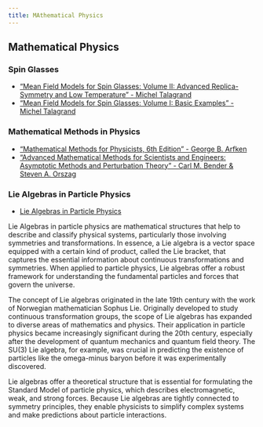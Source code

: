```yaml
---
title: MAthematical Physics
---
```


## Mathematical Physics

### Spin Glasses

- ["Mean Field Models for Spin Glasses: Volume II: Advanced Replica-Symmetry and Low Temperature" - Michel Talagrand](https://www.google.com/search?q=%22Mean+Field+Models+for+Spin+Glasses%3A+Volume+II%3A+Advanced+Replica-Symmetry+and+Low+Temperature%22+-+Michel+Talagrand)
- ["Mean Field Models for Spin Glasses: Volume I: Basic Examples" - Michel Talagrand](https://www.google.com/search?q=%22Mean+Field+Models+for+Spin+Glasses%3A+Volume+I%3A+Basic+Examples%22+-+Michel+Talagrand)

### Mathematical Methods in Physics

- ["Mathematical Methods for Physicists, 6th Edition" - George B. Arfken](https://www.google.com/search?q=%22Mathematical+Methods+for+Physicists%2C+6th+Edition%22+-+George+B.+Arfken)
- ["Advanced Mathematical Methods for Scientists and Engineers: Asymptotic Methods and Perturbation Theory" - Carl M. Bender & Steven A. Orszag](https://www.google.com/search?q=%22Advanced+Mathematical+Methods+for+Scientists+and+Engineers%3A+Asymptotic+Methods+and+Perturbation+Theory%22+-+Carl+M.+Bender+%26+Steven+A.+Orszag)


### Lie Algebras in Particle Physics

- [Lie Algebras in Particle Physics](https://library.oapen.org/handle/20.500.12657/50876)

Lie Algebras in particle physics are mathematical structures that help to describe and classify physical systems, particularly those involving symmetries and transformations. In essence, a Lie algebra is a vector space equipped with a certain kind of product, called the Lie bracket, that captures the essential information about continuous transformations and symmetries. When applied to particle physics, Lie algebras offer a robust framework for understanding the fundamental particles and forces that govern the universe. 

The concept of Lie algebras originated in the late 19th century with the work of Norwegian mathematician Sophus Lie. Originally developed to study continuous transformation groups, the scope of Lie algebras has expanded to diverse areas of mathematics and physics. Their application in particle physics became increasingly significant during the 20th century, especially after the development of quantum mechanics and quantum field theory. The SU(3) Lie algebra, for example, was crucial in predicting the existence of particles like the omega-minus baryon before it was experimentally discovered.

Lie algebras offer a theoretical structure that is essential for formulating the Standard Model of particle physics, which describes electromagnetic, weak, and strong forces. Because Lie algebras are tightly connected to symmetry principles, they enable physicists to simplify complex systems and make predictions about particle interactions.